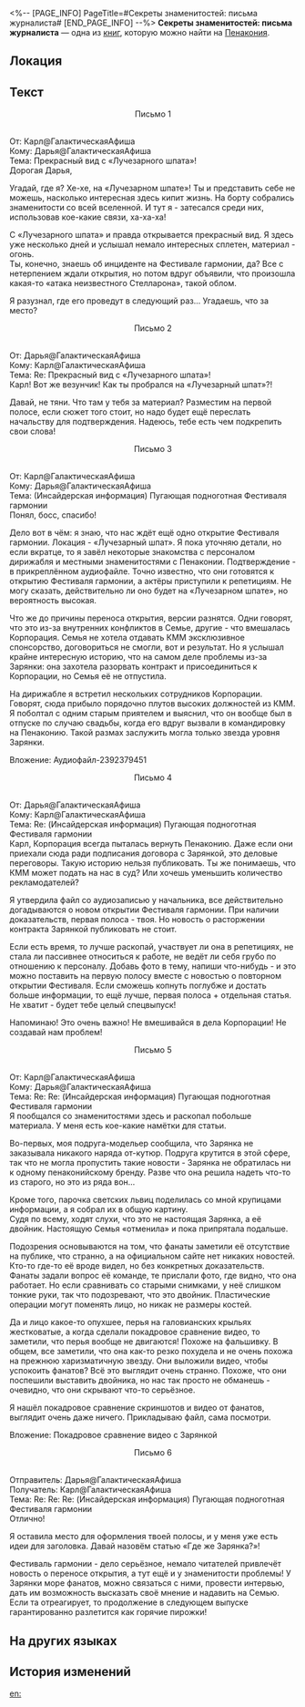<%-- [PAGE_INFO]
PageTitle=#Секреты знаменитостей: письма журналиста#
[END_PAGE_INFO] --%>
{{Дополнить}}
{{Книга Инфобокс
|id           = 365
|Название     = 
|Изображение  = Предмет Книга Пенакония.png
|Мир          = Пенакония
|Томов        = 1
|Автор        = <!--нужно добавить-->
|Описание     = Переписка журналиста, пребывающего на корабле, и его редактора.
|Том1         = {{tx}}
|Источник1    = {{tx|Отсутствует источник}}
|Персонажи    = 
|Фракции      = 
}}
'''Секреты знаменитостей: письма журналиста''' — одна из [[Книги|книг]], которую можно найти на [[Пенакония]].

==Локация==
{{Отметка карты|<!--название карты-->|<!--id отметки-->}}

==Текст==
<div align="center">Письмо 1</div><br />От: Карл@ГалактическаяАфиша<br />
Кому: Дарья@ГалактическаяАфиша<br />
Тема: Прекрасный вид с «Лучезарного шпата»!<br />
Дорогая Дарья,

Угадай, где я? Хе-хе, на «Лучезарном шпате»! Ты и представить себе не можешь, насколько интересная здесь кипит жизнь. На борту собрались знаменитости со всей вселенной. И тут я - затесался среди них, использовав кое-какие связи, ха-ха-ха!

С «Лучезарного шпата» и правда открывается прекрасный вид. Я здесь уже несколько дней и услышал немало интересных сплетен, материал - огонь.<br />
Ты, конечно, знаешь об инциденте на Фестивале гармонии, да? Все с нетерпением ждали открытия, но потом вдруг объявили, что произошла какая-то «атака неизвестного Стелларона», такой облом.

Я разузнал, где его проведут в следующий раз... Угадаешь, что за место?

<div align="center">Письмо 2</div><br />От: Дарья@ГалактическаяАфиша<br />
Кому: Карл@ГалактическаяАфиша<br />
Тема: Re: Прекрасный вид с «Лучезарного шпата»!<br />
Карл! Вот же везунчик! Как ты пробрался на «Лучезарный шпат»?!

Давай, не тяни. Что там у тебя за материал? Разместим на первой полосе, если сюжет того стоит, но надо будет ещё переслать начальству для подтверждения. Надеюсь, тебе есть чем подкрепить свои слова!

<div align="center">Письмо 3</div><br />От: Карл@ГалактическаяАфиша<br />
Кому: Дарья@ГалактическаяАфиша<br />
Тема: (Инсайдерская информация) Пугающая подноготная Фестиваля гармонии<br />
Понял, босс, спасибо!

Дело вот в чём: я знаю, что нас ждёт ещё одно открытие Фестиваля гармонии. Локация - «Лучезарный шпат». Я пока уточняю детали, но если вкратце, то я завёл некоторые знакомства с персоналом дирижабля и местными знаменитостями с Пенаконии. Подтверждение - в прикреплённом аудиофайле. Точно известно, что они готовятся к открытию Фестиваля гармонии, а актёры приступили к репетициям. Не могу сказать, действительно ли оно будет на «Лучезарном шпате», но вероятность высокая.

Что же до причины переноса открытия, версии разнятся. Одни говорят, что это из-за внутренних конфликтов в Семье, другие - что вмешалась Корпорация. Семья не хотела отдавать КММ эксклюзивное спонсорство, договориться не смогли, вот и результат. Но я услышал крайне интересную историю, что на самом деле проблемы из-за Зарянки: она захотела разорвать контракт и присоединиться к Корпорации, но Семья её не отпустила.

На дирижабле я встретил нескольких сотрудников Корпорации. Говорят, сюда прибыло порядочно плутов высоких должностей из КММ. Я поболтал с одним старым приятелем и выяснил, что он вообще был в отпуске по случаю свадьбы, когда его вдруг вызвали в командировку на Пенаконию. Такой размах заслужить могла только звезда уровня Зарянки.

Вложение: Аудиофайл-2392379451

<div align="center">Письмо 4</div><br />От: Дарья@ГалактическаяАфиша<br />
Кому: Карл@ГалактическаяАфиша<br />
Тема: Re: (Инсайдерская информация) Пугающая подноготная Фестиваля гармонии<br />
Карл, Корпорация всегда пыталась вернуть Пенаконию. Даже если они приехали сюда ради подписания договора с Зарянкой, это деловые переговоры. Такую историю нельзя публиковать. Ты же понимаешь, что КММ может подать на нас в суд? Или хочешь уменьшить количество рекламодателей?

Я утвердила файл со аудиозаписью у начальника, все действительно догадываются о новом открытии Фестиваля гармонии. При наличии доказательств, первая полоса - твоя. Но новость о расторжении контракта Зарянкой публиковать не стоит.

Если есть время, то лучше раскопай, участвует ли она в репетициях, не стала ли пассивнее относиться к работе, не ведёт ли себя грубо по отношению к персоналу. Добавь фото в тему, напиши что-нибудь - и это можно поставить на первую полосу вместе с новостью о повторном открытии Фестиваля. Если сможешь копнуть поглубже и достать больше информации, то ещё лучше, первая полоса + отдельная статья. Не хватит - будет тебе целый спецвыпуск!

Напоминаю! Это очень важно! Не вмешивайся в дела Корпорации! Не создавай нам проблем!

<div align="center">Письмо 5</div><br />От: Карл@ГалактическаяАфиша<br />
Кому: Дарья@ГалактическаяАфиша<br />
Тема: Re: Re: (Инсайдерская информация) Пугающая подноготная Фестиваля гармонии<br />
Я пообщался со знаменитостями здесь и раскопал побольше материала. У меня есть кое-какие намётки для статьи.

Во-первых, моя подруга-модельер сообщила, что Зарянка не заказывала никакого наряда от-кутюр. Подруга крутится в этой сфере, так что не могла пропустить такие новости - Зарянка не обратилась ни к одному пенаконийскому бренду. Разве что она решила надеть что-то из старого, но это из ряда вон...

Кроме того, парочка светских львиц поделилась со мной крупицами информации, а я собрал их в общую картину.<br />
Судя по всему, ходят слухи, что это не настоящая Зарянка, а её двойник. Настоящую Семья «отменила» и пока припрятала подальше.

Подозрения основываются на том, что фанаты заметили её отсутствие на публике, что странно, а на официальном сайте нет никаких новостей. Кто-то где-то её вроде видел, но без конкретных доказательств. Фанаты задали вопрос её команде, те прислали фото, где видно, что она работает. Но если сравнивать со старыми снимками, у неё слишком тонкие руки, так что подозревают, что это двойник. Пластические операции могут поменять лицо, но никак не размеры костей.

Да и лицо какое-то опухшее, перья на галовианских крыльях жестковатые, а когда сделали покадровое сравнение видео, то заметили, что перья вообще не двигаются! Похоже на фальшивку. В общем, все заметили, что она как-то резко похудела и не очень похожа на прежнюю харизматичную звезду. Они выложили видео, чтобы успокоить фанатов? Всё это выглядит очень странно. Похоже, что они поспешили выставить двойника, но нас так просто не обманешь - очевидно, что они скрывают что-то серьёзное.

Я нашёл покадровое сравнение скриншотов и видео от фанатов, выглядит очень даже ничего. Прикладываю файл, сама посмотри.

Вложение: Покадровое сравнение видео с Зарянкой

<div align="center">Письмо 6</div><br />Отправитель: Дарья@ГалактическаяАфиша<br />
Получатель: Карл@ГалактическаяАфиша<br />
Тема: Re: Re: Re: (Инсайдерская информация) Пугающая подноготная Фестиваля гармонии<br />
Отлично!

Я оставила место для оформления твоей полосы, и у меня уже есть идеи для заголовка. Давай назовём статью «Где же Зарянка?»!

Фестиваль гармонии - дело серьёзное, немало читателей привлечёт новость о переносе открытия, а тут ещё и у знаменитости проблемы! У Зарянки море фанатов, можно связаться с ними, провести интервью, дать им возможность высказать своё мнение и надавить на Семью. Если та отреагирует, то продолжение в следующем выпуске гарантированно разлетится как горячие пирожки!

==На других языках==
{{На других языках
|en   = Whispers of the Elites: A Reporter's Correspondence
|zhs  = 名流密语，某位记者的往来邮件
|zht  = 名流密語，某位記者的往來信件
|ja   = 名士の密談。某記者のやり取りのメール
|ko   = 명사의 밀담, 어떤 기자가 주고받은 메일
|es   = Susurros de la élite: La correspondencia de un reportero
|fr   = Murmures des élites&nbsp;: correspondance journalistique
|ru   = Секреты знаменитостей: письма журналиста
|th   = ความลับของคนดัง: จดหมายโต้ตอบของนักข่าวคนหนึ่ง
|vi   = Mật Ngữ Của Người Nổi Tiếng, Thư Từ Trao Đổi Của Một Phóng Viên
|de   = Flüstern der Eliten: Die Korrespondenz eines Reporters
|id   = Pesan Komunikasi seorang Reporter mengenai Rahasia Selebritas
|pt   = Sussurros das Elites: Correspondência de uma Repórter
}}

==История изменений==
{{История изменений|3.5}}

[[en:]]